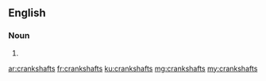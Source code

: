 ==English==

===Noun===
{{head|en}}

# {{plural of|crankshaft}}

[[ar:crankshafts]]
[[fr:crankshafts]]
[[ku:crankshafts]]
[[mg:crankshafts]]
[[my:crankshafts]]